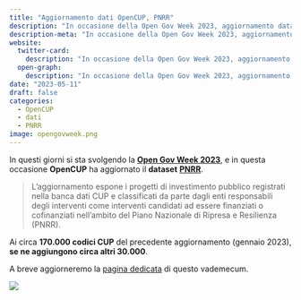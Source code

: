 ```yaml
---
title: "Aggiornamento dati OpenCUP, PNRR"
description: "In occasione della Open Gov Week 2023, aggiornamento dataset PNRR"
description-meta: "In occasione della Open Gov Week 2023, aggiornamento dataset PNRR"
website:
  twitter-card:
    description: "In occasione della Open Gov Week 2023, aggiornamento dataset PNRR"
  open-graph:
    description: "In occasione della Open Gov Week 2023, aggiornamento dataset PNRR"
date: "2023-05-11"
draft: false
categories:
  - OpenCUP
  - dati
  - PNRR
image: opengovweek.png
---
```



In questi giorni si sta svolgendo la [**Open Gov Week 2023**](https://open.gov.it/notizie/open-gov-week-2023-gli-eventi-calendario), e in questa occasione **OpenCUP** ha aggiornato il **dataset** [**PNRR**](https://www.opencup.gov.it/portale/web/opencup/opendata).

> L'aggiornamento espone i progetti di investimento pubblico registrati nella banca dati CUP e classificati da parte dagli enti responsabili degli interventi come interventi candidati ad essere finanziati o cofinanziati nell’ambito del Piano Nazionale di Ripresa e Resilienza (PNRR).

Ai circa **170.000 codici CUP** del precedente aggiornamento (gennaio 2023), **se ne aggiungono circa altri 30.000**.

A breve aggiorneremo la [pagina dedicata](../../fonti/opencup/index.qmd) di questo vademecum.

[![](opengovweek.png)](https://www.opencup.gov.it/portale/web/opencup/-/opencup-e-open-gov-week-2023-online-il-nuovo-dataset-pnrr)
